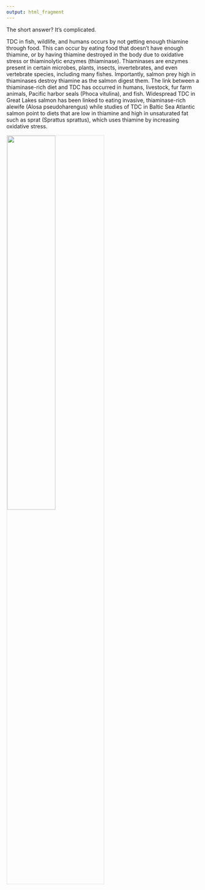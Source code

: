 ```yaml
---
output: html_fragment
---
```


The short answer? It’s complicated.

TDC in fish, wildlife, and humans occurs by not getting enough thiamine through food. This can occur by eating food that doesn’t have enough thiamine, or by having thiamine destroyed in the body due to oxidative stress or thiaminolytic enzymes (thiaminase). Thiaminases are enzymes present in certain microbes, plants, insects, invertebrates, and even vertebrate species, including many fishes. Importantly, salmon prey high in thiaminases destroy thiamine as the salmon digest them. The link between a thiaminase-rich diet and TDC has occurred in humans, livestock, fur farm animals, Pacific harbor seals (Phoca vitulina), and fish. Widespread TDC in Great Lakes salmon has been linked to eating invasive, thiaminase-rich alewife (Alosa pseudoharengus) while studies of TDC in Baltic Sea Atlantic salmon point to diets that are low in thiamine and high in unsaturated fat such as sprat (Sprattus sprattus), which uses thiamine by increasing oxidative stress.

![](splash_page_images/thiamin_transfer_conceptual_diagram.png){width="50%" align="center" style="border: 2px solid #eee"}

